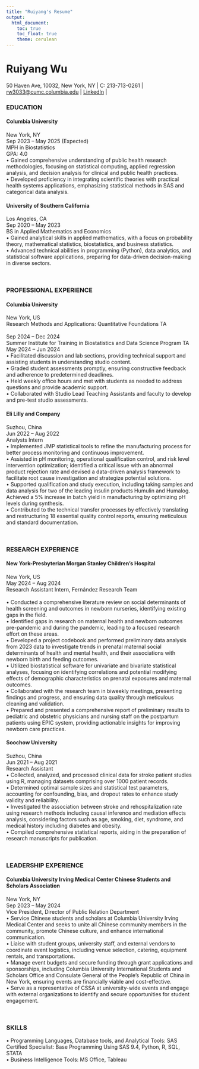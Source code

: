 ```yaml
---
title: "Ruiyang's Resume"
output: 
  html_document:
    toc: true
    toc_float: true
    theme: cerulean
---
```


# Ruiyang Wu
50 Haven Ave, 10032, New York, NY  | C: 213-713-0261 | [rw3033@cumc.columbia.edu](rw3033@cumc.columbia.edu) |  [LinkedIn](https://www.linkedin.com/in/ruiyang-wu-0115/) |


### EDUCATION                                                                   
#### Columbia University			                                      	      
New York, NY<br>
Sep 2023 – May 2025 (Expected)<br>
MPH in Biostatistics<br>
GPA: 4.0<br>
•	Gained comprehensive understanding of public health research methodologies, focusing on statistical computing, applied regression analysis, and decision analysis for clinical and public health practices.<br>
•	Developed proficiency in integrating scientific theories with practical health systems applications, emphasizing statistical methods in SAS and categorical data analysis.	<br>

#### University of Southern California			                               
Los Angeles, CA<br>
Sep 2020 – May 2023<br>
BS in Applied Mathematics and Economics<br>
•	Gained analytical skills in applied mathematics, with a focus on probability theory, mathematical statistics, biostatistics, and business statistics.<br>
•	Advanced technical abilities in programming (Python), data analytics, and statistical software applications, preparing for data-driven decision-making in diverse sectors.<br>

<br>

### PROFESSIONAL EXPERIENCE                                                 
#### Columbia University
New York, US<br>
Research Methods and Applications: Quantitative Foundations TA<br> 					
Sep 2024 – Dec 2024<br>
Summer Institute for Training in Biostatistics and Data Science Program 
TA<br>
May 2024 – Jun 2024<br>
•	Facilitated discussion and lab sections, providing technical support and assisting students in understanding studio content.<br>
•	Graded student assessments promptly, ensuring constructive feedback and adherence to predetermined deadlines.<br>
•	Held weekly office hours and met with students as needed to address questions and provide academic support.<br>
•	Collaborated with Studio Lead Teaching Assistants and faculty to develop and pre-test studio assessments.<br>

#### Eli Lilly and Company	 		         		                
Suzhou, China<br>
Jun 2022 – Aug 2022<br>
Analysts Intern<br>
•	Implemented JMP statistical tools to refine the manufacturing process for better process monitoring and continuous improvement.<br>
•	Assisted in pH monitoring, operational qualification control, and risk level intervention optimization; identified a critical issue with an abnormal product rejection rate and devised a data-driven analysis framework to facilitate root cause investigation and strategize potential solutions.<br>
•	Supported qualification and study execution, including taking samples and data analysis for two of the leading insulin products Humulin and Humalog. Achieved a 5% increase in batch yield in manufacturing by optimizing pH levels during synthesis.<br>
•	Contributed to the technical transfer processes by effectively translating and restructuring 18 essential quality control reports, ensuring meticulous and standard documentation.<br>

<br>

### RESEARCH EXPERIENCE 
#### New York-Presbyterian Morgan Stanley Children’s Hospital	           
New York, US<br>
May 2024 – Aug 2024<br>
Research Assistant Intern, Fernández Research Team<br>	
•	Conducted a comprehensive literature review on social determinants of health screening and outcomes in newborn nurseries, identifying existing gaps in the field.<br>
•	Identified gaps in research on maternal health and newborn outcomes pre-pandemic and during the pandemic, leading to a focused research effort on these areas.<br>
•	Developed a project codebook and performed preliminary data analysis from 2023 data to investigate trends in prenatal maternal social determinants of health and mental health, and their associations with newborn birth and feeding outcomes.<br>
•	Utilized biostatistical software for univariate and bivariate statistical analyses, focusing on identifying correlations and potential modifying effects of demographic characteristics on prenatal exposures and maternal outcomes.<br>
•	Collaborated with the research team in biweekly meetings, presenting findings and progress, and ensuring data quality through meticulous cleaning and validation.<br>
•	Prepared and presented a comprehensive report of preliminary results to pediatric and obstetric physicians and nursing staff on the postpartum patients using EPIC system, providing actionable insights for improving newborn care practices.<br>

#### Soochow University			       		                
Suzhou, China<br>
Jun 2021 – Aug 2021<br>
Research Assistant<br>
•	Collected, analyzed, and processed clinical data for stroke patient studies using R, managing datasets comprising over 1000 patient records.<br>
•	Determined optimal sample sizes and statistical test parameters, accounting for confounding, bias, and dropout rates to enhance study validity and reliability.<br>
•	Investigated the association between stroke and rehospitalization rate using research methods including causal inference and mediation effects analysis, considering factors such as age, smoking, diet, syndrome, and medical history including diabetes and obesity.<br>
•	Compiled comprehensive statistical reports, aiding in the preparation of research manuscripts for publication.<br>

<br>

### LEADERSHIP EXPERIENCE
#### Columbia University Irving Medical Center Chinese Students and Scholars Association              
New York, NY<br>
Sep 2023 – May 2024<br>
Vice President, Director of Public Relation Department<br>
•	Service Chinese students and scholars at Columbia University Irving Medical Center and seeks to unite all Chinese community members in the community, promote Chinese culture, and enhance international communication.<br>
•	Liaise with student groups, university staff, and external vendors to coordinate event logistics, including venue selection, catering, equipment rentals, and transportations.<br>
•	Manage event budgets and secure funding through grant applications and sponsorships, including Columbia University International Students and Scholars Office and Consulate General of the People's Republic of China in New York, ensuring events are financially viable and cost-effective.<br>
•	Serve as a representative of CSSA at university-wide events and engage with external organizations to identify and secure opportunities for student engagement.<br>

<br>

### SKILLS
•	Programming Languages, Database tools, and Analytical Tools: SAS Certified Specialist: Base Programming Using SAS 9.4, Python, R, SQL, STATA<br>
•	Business Intelligence Tools: MS Office, Tableau<br>




